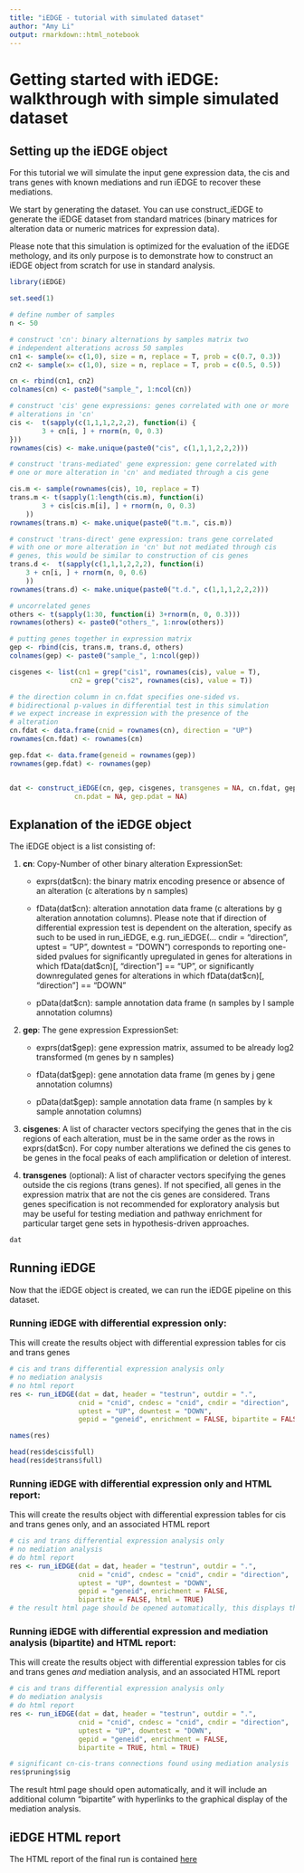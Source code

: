 ```yaml
---
title: "iEDGE - tutorial with simulated dataset"
author: "Amy Li"
output: rmarkdown::html_notebook
---
```

# Getting started with iEDGE: walkthrough with simple simulated dataset

## Setting up the iEDGE object

For this tutorial we will simulate the input gene expression data, the
cis and trans genes with known mediations and run iEDGE to recover
these mediations.

We start by generating the dataset. You can use construct_iEDGE to
generate the iEDGE dataset from standard matrices (binary matrices for
alteration data or numeric matrices for expression data).

Please note that this simulation is optimized for the evaluation of
the iEDGE methology, and its only purpose is to demonstrate how to
construct an iEDGE object from scratch for use in standard analysis.

```r
library(iEDGE)

set.seed(1)

# define number of samples
n <- 50

# construct 'cn': binary alternations by samples matrix two
# independent alterations across 50 samples
cn1 <- sample(x= c(1,0), size = n, replace = T, prob = c(0.7, 0.3))
cn2 <- sample(x= c(1,0), size = n, replace = T, prob = c(0.5, 0.5))

cn <- rbind(cn1, cn2)
colnames(cn) <- paste0("sample_", 1:ncol(cn))

# construct 'cis' gene expressions: genes correlated with one or more
# alterations in 'cn'
cis <-  t(sapply(c(1,1,1,2,2,2), function(i) {
		3 + cn[i, ] + rnorm(n, 0, 0.3)
}))
rownames(cis) <- make.unique(paste0("cis", c(1,1,1,2,2,2)))

# construct 'trans-mediated' gene expression: gene correlated with
# one or more alteration in 'cn' and mediated through a cis gene

cis.m <- sample(rownames(cis), 10, replace = T)
trans.m <- t(sapply(1:length(cis.m), function(i)
		3 + cis[cis.m[i], ] + rnorm(n, 0, 0.3)
	))
rownames(trans.m) <- make.unique(paste0("t.m.", cis.m))

# construct 'trans-direct' gene expression: trans gene correlated
# with one or more alteration in 'cn' but not mediated through cis
# genes, this would be similar to construction of cis genes
trans.d <-  t(sapply(c(1,1,1,2,2,2), function(i)
    3 + cn[i, ] + rnorm(n, 0, 0.6)
    ))
rownames(trans.d) <- make.unique(paste0("t.d.", c(1,1,1,2,2,2)))

# uncorrelated genes
others <- t(sapply(1:30, function(i) 3+rnorm(n, 0, 0.3)))
rownames(others) <- paste0("others_", 1:nrow(others))

# putting genes together in expression matrix
gep <- rbind(cis, trans.m, trans.d, others)
colnames(gep) <- paste0("sample_", 1:ncol(gep))

cisgenes <- list(cn1 = grep("cis1", rownames(cis), value = T),
			   cn2 = grep("cis2", rownames(cis), value = T))

# the direction column in cn.fdat specifies one-sided vs. 
# bidirectional p-values in differential test in this simulation
# we expect increase in expression with the presence of the
# alteration
cn.fdat <- data.frame(cnid = rownames(cn), direction = "UP")
rownames(cn.fdat) <- rownames(cn)

gep.fdat <- data.frame(geneid = rownames(gep))
rownames(gep.fdat) <- rownames(gep)


dat <- construct_iEDGE(cn, gep, cisgenes, transgenes = NA, cn.fdat, gep.fdat, 
				cn.pdat = NA, gep.pdat = NA)
```

## Explanation of the iEDGE object
The iEDGE object is a list consisting of:

1. **cn**: Copy-Number of other binary alteration ExpressionSet:

	+ exprs(dat\$cn): the binary matrix encoding presence or absence of an alteration (c alterations by n samples)

	+ fData(dat\$cn): alteration annotation data frame (c alterations by g alteration annotation columns). Please note that if direction of differential expression test is dependent on the alteration, specify as such to be used in run_iEDGE, e.g. run_iEDGE(... cndir = "direction", uptest = "UP", downtest = "DOWN") corresponds to reporting one-sided pvalues for significantly upregulated in genes for alterations in which fData(dat\$cn)[, "direction"] == "UP", or significantly downregulated genes for alterations in which fData(dat\$cn)[, "direction"] == "DOWN"

	+ pData(dat\$cn): sample annotation data frame (n samples by l sample annotation columns)

2. **gep**: The gene expression ExpressionSet:
	+ exprs(dat\$gep): gene expression matrix, assumed to be already log2 transformed (m genes by n samples)

	+ fData(dat\$gep): gene annotation data frame (m genes by j gene annotation columns)

	+ pData(dat\$gep): sample annotation data frame (n samples by k sample annotation columns)

3. **cisgenes**: A list of character vectors specifying the genes that in the cis regions of each alteration, must be in the same order as the rows in exprs(dat$cn). For copy number alterations we defined the cis genes to be genes in the focal peaks of each amplification or deletion of interest. 

4. **transgenes** (optional): A list of character vectors specifying the genes outside the cis regions (trans genes). If not specified, all genes in the expression matrix that are not the cis genes are considered. Trans genes specification is not recommended for exploratory analysis but may be useful for testing mediation and pathway enrichment for particular target gene sets in hypothesis-driven approaches. 

```r
dat
```

## Running iEDGE
Now that the iEDGE object is created, we can run the iEDGE pipeline on this dataset. 

### Running iEDGE with differential expression only: 
This will create the results object with differential expression tables for cis and trans genes
```r
# cis and trans differential expression analysis only
# no mediation analysis
# no html report
res <- run_iEDGE(dat = dat, header = "testrun", outdir = ".", 
                 cnid = "cnid", cndesc = "cnid", cndir = "direction", 
                 uptest = "UP", downtest = "DOWN",
                 gepid = "geneid", enrichment = FALSE, bipartite = FALSE, html = FALSE)
```

```r
names(res)

head(res$de$cis$full)
head(res$de$trans$full)

```
### Running iEDGE with differential expression only and HTML report: 

This will create the results object with differential expression
tables for cis and trans genes only, and an associated HTML report

```r
# cis and trans differential expression analysis only
# no mediation analysis
# do html report
res <- run_iEDGE(dat = dat, header = "testrun", outdir = ".", 
                 cnid = "cnid", cndesc = "cnid", cndir = "direction", 
                 uptest = "UP", downtest = "DOWN",
                 gepid = "geneid", enrichment = FALSE, 
                 bipartite = FALSE, html = TRUE)
# the result html page should be opened automatically, this displays the graphical view of results
```

### Running iEDGE with differential expression and mediation analysis (bipartite) and HTML report: 

This will create the results object with differential expression
tables for cis and trans genes _and_ mediation analysis, and an
associated HTML report

```r
# cis and trans differential expression analysis only
# do mediation analysis
# do html report
res <- run_iEDGE(dat = dat, header = "testrun", outdir = ".", 
                 cnid = "cnid", cndesc = "cnid", cndir = "direction", 
                 uptest = "UP", downtest = "DOWN",
                 gepid = "geneid", enrichment = FALSE, 
                 bipartite = TRUE, html = TRUE)

# significant cn-cis-trans connections found using mediation analysis
res$pruning$sig
```

The result html page should open automatically, and it will include an
additional column "bipartite" with hyperlinks to the graphical display
of the mediation analysis.

## iEDGE HTML report

The HTML report of the final run is contained [here](file:./testrun/html/index.html)
